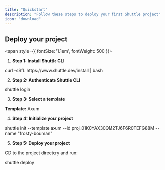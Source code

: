 ```yaml
---
title: "Quickstart"
description: "Follow these steps to deploy your first Shuttle project"
icon: "download"
---
```


## Deploy your project

<span style={{ fontSize: '1.1em', fontWeight: 500 }}>

1. <b>Step 1: Install Shuttle CLI</b>

<CodeBlock language="sh" expanded>
curl -sSfL https://www.shuttle.dev/install | bash
</CodeBlock>

2. <b>Step 2: Authenticate Shuttle CLI</b>

<CodeBlock language="sh" expanded>
shuttle login
</CodeBlock>

3. <b>Step 3: Select a template</b>

<b>Template:</b> Axum

4. <b>Step 4: Initialize your project</b>

<CodeBlock language="sh" expanded>
shuttle init --template axum --id proj_01K0YAX30QM2TJ6F6R0TEFG88M --name "frosty-bouman"
</CodeBlock>

5. <b>Step 5: Deploy your project</b>

<p>CD to the project directory and run:</p>
<CodeBlock language="sh" expanded>
shuttle deploy
</CodeBlock>

</span>
